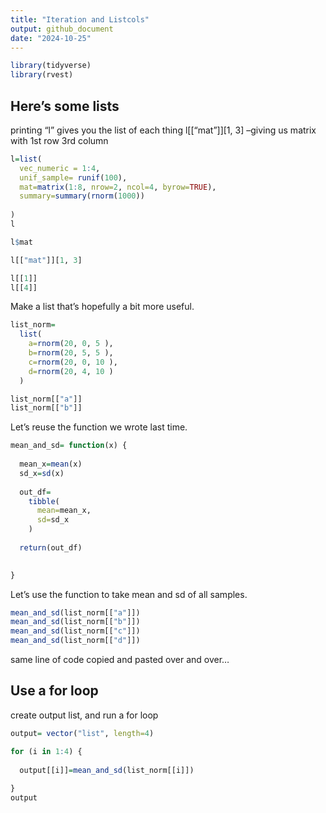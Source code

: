 ```yaml
---
title: "Iteration and Listcols"
output: github_document
date: "2024-10-25"
---
```


```r
library(tidyverse)
library(rvest)
```

## Here's some lists
printing "l" gives you the list of each thing
l[["mat"]][1, 3] --giving us matrix with 1st row 3rd column
```r
l=list(
  vec_numeric = 1:4,
  unif_sample= runif(100),
  mat=matrix(1:8, nrow=2, ncol=4, byrow=TRUE),
  summary=summary(rnorm(1000))
  
)
l

l$mat

l[["mat"]][1, 3]

l[[1]]
l[[4]]
```

Make a list that's hopefully a bit more useful.

```r
list_norm=
  list(
    a=rnorm(20, 0, 5 ),
    b=rnorm(20, 5, 5 ),
    c=rnorm(20, 0, 10 ),
    d=rnorm(20, 4, 10 )
  )

list_norm[["a"]]
list_norm[["b"]]

```

Let's reuse the function we wrote last time.

```r
mean_and_sd= function(x) {
  
  mean_x=mean(x)
  sd_x=sd(x)
  
  out_df=
    tibble(
      mean=mean_x,
      sd=sd_x
    )
  
  return(out_df)
  

}

```
Let's use the function to take mean and sd of all samples.

```r
mean_and_sd(list_norm[["a"]])
mean_and_sd(list_norm[["b"]])
mean_and_sd(list_norm[["c"]])
mean_and_sd(list_norm[["d"]])
```
same line of code copied and pasted over and over...

## Use a for loop

create output list, and run a for loop

```r
output= vector("list", length=4)

for (i in 1:4) {
  
  output[[i]]=mean_and_sd(list_norm[[i]])
  
}
output
```

